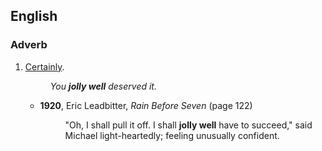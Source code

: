 ==English==

===Adverb===
{{en-adv|-}}

# {{lb|en|UK|dated|emphatic|sometimes|humorous}} [[certainly|Certainly]].
#: ''You '''jolly well''' deserved it.''
#* '''1920''', Eric Leadbitter, ''Rain Before Seven'' (page 122)
#*: "Oh, I shall pull it off. I shall '''jolly well''' have to succeed," said Michael light-heartedly; feeling unusually confident.